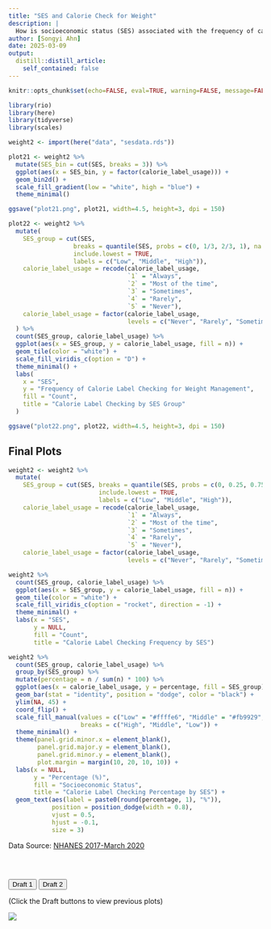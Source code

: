 ```yaml
---
title: "SES and Calorie Check for Weight"
description: |
  How is socioeconomic status (SES) associated with the frequency of calorie label checking for weight management?
author: [Songyi Ahn]
date: 2025-03-09
output:
  distill::distill_article:
    self_contained: false
---
```


```r
knitr::opts_chunk$set(echo=FALSE, eval=TRUE, warning=FALSE, message=FALSE)
```

```r
library(rio)
library(here)
library(tidyverse)
library(scales)
```

```r
weight2 <- import(here("data", "sesdata.rds"))
```

```r
plot21 <- weight2 %>%
  mutate(SES_bin = cut(SES, breaks = 3)) %>% 
  ggplot(aes(x = SES_bin, y = factor(calorie_label_usage))) +
  geom_bin2d() +
  scale_fill_gradient(low = "white", high = "blue") +
  theme_minimal() 

ggsave("plot21.png", plot21, width=4.5, height=3, dpi = 150)
```

```r
plot22 <- weight2 %>%
  mutate(
    SES_group = cut(SES, 
                  breaks = quantile(SES, probs = c(0, 1/3, 2/3, 1), na.rm = TRUE),
                  include.lowest = TRUE,
                  labels = c("Low", "Middle", "High")),
    calorie_label_usage = recode(calorie_label_usage,
                                 `1` = "Always",
                                 `2` = "Most of the time",
                                 `3` = "Sometimes",
                                 `4` = "Rarely",
                                 `5` = "Never"),
    calorie_label_usage = factor(calorie_label_usage, 
                                 levels = c("Never", "Rarely", "Sometimes", "Most of the time", "Always"))
  ) %>% 
  count(SES_group, calorie_label_usage) %>%
  ggplot(aes(x = SES_group, y = calorie_label_usage, fill = n)) + 
  geom_tile(color = "white") + 
  scale_fill_viridis_c(option = "D") +
  theme_minimal() +
  labs(
    x = "SES",
    y = "Frequency of Calorie Label Checking for Weight Management",
    fill = "Count",
    title = "Calorie Label Checking by SES Group"
  )

ggsave("plot22.png", plot22, width=4.5, height=3, dpi = 150)
```

## Final Plots
```r
weight2 <- weight2 %>%
  mutate(
    SES_group = cut(SES, breaks = quantile(SES, probs = c(0, 0.25, 0.75, 1), na.rm = TRUE),
                         include.lowest = TRUE,
                         labels = c("Low", "Middle", "High")),
    calorie_label_usage = recode(calorie_label_usage,
                                 `1` = "Always",
                                 `2` = "Most of the time",
                                 `3` = "Sometimes",
                                 `4` = "Rarely",
                                 `5` = "Never"),
    calorie_label_usage = factor(calorie_label_usage, 
                                 levels = c("Never", "Rarely", "Sometimes", "Most of the time", "Always")))

weight2 %>%
  count(SES_group, calorie_label_usage) %>%
  ggplot(aes(x = SES_group, y = calorie_label_usage, fill = n)) + 
  geom_tile(color = "white") + 
  scale_fill_viridis_c(option = "rocket", direction = -1) +
  theme_minimal() +
  labs(x = "SES",
       y = NULL,
       fill = "Count",
       title = "Calorie Label Checking Frequency by SES")

weight2 %>%
  count(SES_group, calorie_label_usage) %>%
  group_by(SES_group) %>%
  mutate(percentage = n / sum(n) * 100) %>%
  ggplot(aes(x = calorie_label_usage, y = percentage, fill = SES_group)) + 
  geom_bar(stat = "identity", position = "dodge", color = "black") + 
  ylim(NA, 45) +
  coord_flip() +
  scale_fill_manual(values = c("Low" = "#ffffe6", "Middle" = "#fb9929", "High" = "#65270b"),
                    breaks = c("High", "Middle", "Low")) +
  theme_minimal() +
  theme(panel.grid.minor.x = element_blank(),
        panel.grid.major.y = element_blank(),
        panel.grid.minor.y = element_blank(),
        plot.margin = margin(10, 20, 10, 10)) +
  labs(x = NULL,
       y = "Percentage (%)",
       fill = "Socioeconomic Status",
       title = "Calorie Label Checking Percentage by SES") +
  geom_text(aes(label = paste0(round(percentage, 1), "%")),
            position = position_dodge(width = 0.8),
            vjust = 0.5,
            hjust = -0.1,
            size = 3)
```
Data Source: [NHANES 2017-March 2020](https://wwwn.cdc.gov/nchs/nhanes/continuousnhanes/default.aspx?Cycle=2017-2020)

<div style="height: 30px;">
</div>

<div>
  <button onclick="showPlot('plot21')">Draft 1</button>
  <button onclick="showPlot('plot22')">Draft 2</button>
</div>

<div>
(Click the Draft buttons to view previous plots)
</div>

<div id="plot-container">
  <img id="plot21" src="plot21.png">
  <img id="plot22" src="plot22.png" style="display:none; width: 100%; height: auto;">
</div>

<script>
  function showPlot(plotId) {
    document.getElementById('plot21').style.display = "none";
    document.getElementById('plot22').style.display = "none";
    document.getElementById(plotId).style.display = "block";
  }
</script>
